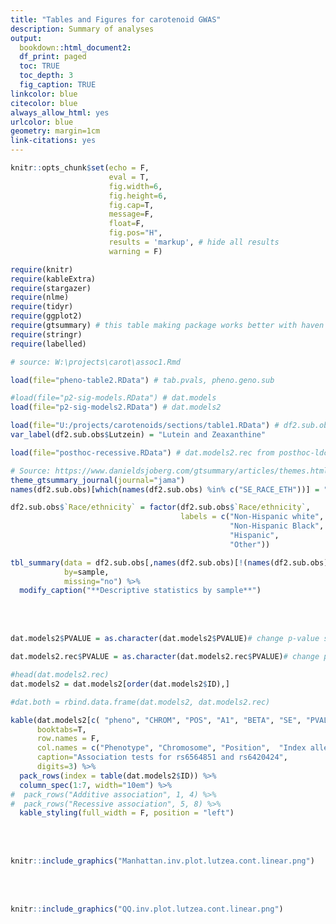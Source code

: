 ```yaml
--- 
title: "Tables and Figures for carotenoid GWAS"
description: Summary of analyses
output:
  bookdown::html_document2:
  df_print: paged
  toc: TRUE
  toc_depth: 3
  fig_caption: TRUE
linkcolor: blue
citecolor: blue
always_allow_html: yes
urlcolor: blue
geometry: margin=1cm
link-citations: yes
---
```


<!-- NOTE: all information for this file take from ~\National Institutes of Health\NIEHS-Von Holle BCBB Postdoctoral work - General\seasonal patterns\scripts\seasonal_variation_function_20221104.Rmd -->


```r
knitr::opts_chunk$set(echo = F, 
                      eval = T, 
                      fig.width=6,
                      fig.height=6,
                      fig.cap=T,
                      message=F,
                      float=F,
                      fig.pos="H",
                      results = 'markup', # hide all results
                      warning = F)

```


```r

require(knitr)
require(kableExtra)
require(stargazer) 
require(nlme)
require(tidyr)
require(ggplot2)
require(gtsummary) # this table making package works better with haven objects
require(stringr)
require(labelled)

```

<!-- NOTE: All files run on Wine server with submit1.sh shell script. This shell script runs run-plink-handle-clean.R, which renders each .Rmd file in the order in which they should be run for data cleaning and analyses. -->

```r

# source: W:\projects\carot\assoc1.Rmd

load(file="pheno-table2.RData") # tab.pvals, pheno.geno.sub

#load(file="p2-sig-models.RData") # dat.models
load(file="p2-sig-models2.RData") # dat.models2

load(file="U:/projects/carotenoids/sections/table1.RData") # df2.sub.obs from U:\projects\carotenoids\sections\table1.Rmd
var_label(df2.sub.obs$Lutzein) = "Lutein and Zeaxanthine"

load(file="posthoc-recessive.RData") # dat.models2.rec from posthoc-ldcheck.Rmd


```

```r
# Source: https://www.danieldsjoberg.com/gtsummary/articles/themes.html
theme_gtsummary_journal(journal="jama")
names(df2.sub.obs)[which(names(df2.sub.obs) %in% c("SE_RACE_ETH"))] = "Race/ethnicity"

df2.sub.obs$`Race/ethnicity` = factor(df2.sub.obs$`Race/ethnicity`,
                                      labels = c("Non-Hispanic white",
                                                 "Non-Hispanic Black",
                                                 "Hispanic",
                                                 "Other"))

tbl_summary(data = df2.sub.obs[,names(df2.sub.obs)[!(names(df2.sub.obs) %in% c("Retinol", "Tocopherol", "HH_PSID", "PSID"))]],
            by=sample,
            missing="no") %>%
  modify_caption("**Descriptive statistics by sample**") 

```

<br>
<br>

```r

dat.models2$PVALUE = as.character(dat.models2$PVALUE)# change p-value so scientific notation shows up in kableextra

dat.models2.rec$PVALUE = as.character(dat.models2.rec$PVALUE)# change p-value so scientific notation shows up in kableextra

#head(dat.models2.rec)
dat.models2 = dat.models2[order(dat.models2$ID),]

#dat.both = rbind.data.frame(dat.models2, dat.models2.rec)

kable(dat.models2[c( "pheno", "CHROM", "POS", "A1", "BETA", "SE", "PVALUE")],
      booktabs=T,
      row.names = F,
      col.names = c("Phenotype", "Chromosome", "Position",  "Index allele", "Beta", "SE", "p-value"),
      caption="Association tests for rs6564851 and rs6420424",
      digits=3) %>%
  pack_rows(index = table(dat.models2$ID)) %>% 
  column_spec(1:7, width="10em") %>%
#  pack_rows("Additive association", 1, 4) %>%
#  pack_rows("Recessive association", 5, 8) %>%
  kable_styling(full_width = F, position = "left")

```


<br>
<br>


<!-- Source: https://stackoverflow.com/questions/13848137/figure-captions-references-using-knitr-and-markdown-to-html -->

```r
knitr::include_graphics("Manhattan.inv.plot.lutzea.cont.linear.png")
```


<br>
<br>


```r
knitr::include_graphics("QQ.inv.plot.lutzea.cont.linear.png")
```


